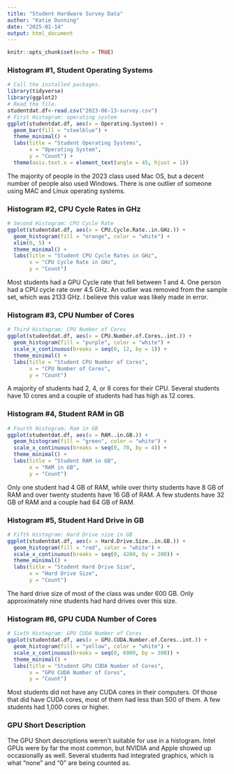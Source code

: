 ```yaml
---
title: "Student Hardware Survey Data"
author: "Katie Dunning"
date: "2025-01-14"
output: html_document
---
```


```r
knitr::opts_chunk$set(echo = TRUE)
```

### Histogram #1, Student Operating Systems
```r
# Call the installed packages.
library(tidyverse)
library(ggplot2)
# Read the file.
studentdat.df<-read.csv("2023-06-13-survey.csv")
# First Histogram: operating system
ggplot(studentdat.df, aes(x = Operating.System)) +
  geom_bar(fill = "steelblue") +
  theme_minimal() +
  labs(title = "Student Operating Systems",
       x = "Operating System",
       y = "Count") +
  theme(axis.text.x = element_text(angle = 45, hjust = 1))
```

The majority of people in the 2023 class used Mac OS, but a decent number of people also used Windows.
There is one outlier of someone using MAC and Linux operating systems.

### Histogram #2, CPU Cycle Rates in GHz
```r
# Second Histogram: CPU Cycle Rate
ggplot(studentdat.df, aes(x = CPU.Cycle.Rate..in.GHz.)) +
  geom_histogram(fill = "orange", color = "white") +
  xlim(0, 5) +
  theme_minimal() +
  labs(title = "Student CPU Cycle Rates in GHz",
       x = "CPU Cycle Rate in GHz",
       y = "Count")
```

Most students had a GPU Cycle rate that fell between 1 and 4.  One person had a CPU cycle rate over 4.5 GHz.
An outlier was removed from the sample set, which was 2133 GHz.  I believe this value was likely made in error.

### Histogram #3, CPU Number of Cores
```r
# Third Histogram: CPU Number of Cores
ggplot(studentdat.df, aes(x = CPU.Number.of.Cores..int.)) +
  geom_histogram(fill = "purple", color = "white") +
  scale_x_continuous(breaks = seq(0, 12, by = 1)) +
  theme_minimal() +
  labs(title = "Student CPU Number of Cores",
       x = "CPU Number of Cores",
       y = "Count")
```

A majority of students had 2, 4, or 8 cores for their CPU.
Several students have 10 cores and a couple of students had has high as 12 cores.

### Histogram #4, Student RAM in GB
```r
# Fourth Histogram: Ram in GB
ggplot(studentdat.df, aes(x = RAM..in.GB.)) +
  geom_histogram(fill = "green", color = "white") +
  scale_x_continuous(breaks = seq(0, 70, by = 4)) +
  theme_minimal() +
  labs(title = "Student RAM in GB",
       x = "RAM in GB",
       y = "Count")
```

Only one student had 4 GB of RAM, while over thirty students have 8 GB of RAM and over twenty students have 16 GB of RAM.
A few students have 32 GB of RAM and a couple had 64 GB of RAM.

### Histogram #5, Student Hard Drive in GB
```r
# Fifth Histogram: Hard Drive size in GB
ggplot(studentdat.df, aes(x = Hard.Drive.Size..in.GB.)) +
  geom_histogram(fill = "red", color = "white") +
  scale_x_continuous(breaks = seq(0, 4200, by = 200)) +
  theme_minimal() +
  labs(title = "Student Hard Drive Size",
       x = "Hard Drive Size",
       y = "Count")
```

The hard drive size of most of the class was under 600 GB.  Only approximately nine students had hard drives over this size.

### Histogram #6, GPU CUDA Number of Cores
```r
# Sixth Histogram: GPU CUDA Number of Cores
ggplot(studentdat.df, aes(x = GPU.CUDA.Number.of.Cores..int.)) +
  geom_histogram(fill = "yellow", color = "white") +
  scale_x_continuous(breaks = seq(0, 6000, by = 300)) +
  theme_minimal() +
  labs(title = "Student GPU CUDA Number of Cores",
       x = "GPU CUDA Number of Cores",
       y = "Count")
```

Most students did not have any CUDA cores in their computers.  Of those that did have CUDA cores, most of them had less than 500 of them.
A few students had 1,000 cores or higher.

### GPU Short Description

The GPU Short descriptions weren't suitable for use in a histogram.  Intel GPUs were by far the most common, but NVIDIA and Apple showed up occasionally as well.  Several students had integrated graphics, which is what "none" and "0" are being counted as.